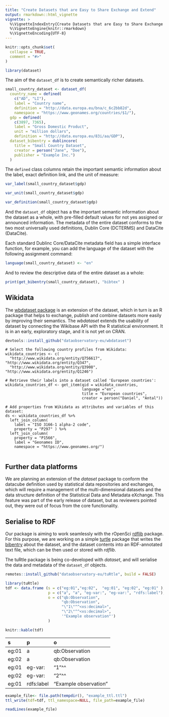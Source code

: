 ```yaml
---
title: "Create Datasets that are Easy to Share Exchange and Extend"
output: rmarkdown::html_vignette
vignette: >
  %\VignetteIndexEntry{Create Datasets that are Easy to Share Exchange and Extend}
  %\VignetteEngine{knitr::rmarkdown}
  %\VignetteEncoding{UTF-8}
---
```


```r
knitr::opts_chunk$set(
  collapse = TRUE,
  comment = "#>"
)
```

```r
library(dataset)
```

The aim of the `dataset_df` is to create semantically richer datasets.

```r
small_country_dataset <- dataset_df(
  country_name = defined(
    c("AD", "LI"),
    label = "Country name",
    definition = "http://data.europa.eu/bna/c_6c2bb82d", 
    namespace = "https://www.geonames.org/countries/$1/"), 
  gdp = defined(
    c(3897, 7365), 
    label = "Gross Domestic Product", 
    unit = "million dollars", 
    definition = "http://data.europa.eu/83i/aa/GDP"),
  dataset_bibentry = dublincore(
    title = "Small Country Dataset", 
    creator = person("Jane", "Doe"), 
    publisher = "Example Inc.")
  )
```

The `defined` class columns retain the important semantic information about the label, exact definition link, and the unit of measure:

```r
var_label(small_country_dataset$gdp)
```
```r
var_unit(small_country_dataset$gdp)
```

```r
var_definition(small_country_dataset$gdp)
```

And the `dataset_df` object has a the important semantic information about the dataset as a whole, with pre-filled default values for not yes assigned or announced information. The metadata of the entire dataset conforms to the two most universally used definitions, Dublin Core (DCTERMS) and DataCite (DataCite).

Each standard Dublinc Core/DataCite metadata field has a simple interface function, for example, you can add the language of the dataset with the following assignment command:

```r
language(small_country_dataset) <- "en"
```

And to review the descriptive data of the entire dataset as a whole:

```r
print(get_bibentry(small_country_dataset), "bibtex" )
```

## Wikidata 

The [wbdataset package](https://wbdataset.dataobservatory.eu/) is an extension of the dataset, which in turn is an R package that helps to exchange, publish and combine datasets more easily by improving their semantics. The _wbdataset_ extends the usability of dataset by connecting the Wikibase API with the R statistical environment. It is in an early, exploratory stage, and it is not yet on CRAN.

```r
devtools::install_github("dataobservatory-eu/wbdataset")
```


```
# Select the following country profiles from Wikidata:
wikidata_countries <- c(
  "http://www.wikidata.org/entity/Q756617", "http://www.wikidata.org/entity/Q347",
  "http://www.wikidata.org/entity/Q3908",   "http://www.wikidata.org/entity/Q1246")
  
# Retrieve their labels into a dataset called 'European countries':
wikidata_countries_df <- get_item(qid = wikidata_countries,
                                  language ="en",
                                  title = "European countries",
                                  creator = person("Daniel", "Antal"))
                                  
# Add properties from Wikidata as attributes and variables of this dataset:                             
ds <- wikidata_countries_df %>%
  left_join_column( 
    label = "ISO 3166-1 alpha-2 code", 
    property = "P297" ) %>%
  left_join_column( 
    property = "P1566", 
    label = "Geonames ID",
    namespace = "https://www.geonames.org/") 
    
```

## Further data platforms

We are planning an extension of the _dataset_ package to conform the datacube definition used by statistical data repositories and exchanges, which will require a management of the multi-dimensional datasets and the data structure definition of the Statistical Data and Metadata eXchange. This feature was part of the early release of dataset, but as reviewers pointed out, they were out of focus from the core functionality.

## Serialise to RDF 

Our package is aiming to work seamlessly with the rOpenSci [rdflib](https://github.com/ropensci/rdflib) package. For this purpose, we are working on a simple [turtle](https://www.w3.org/TR/turtle/) package that writes the [bibentry](https://dataset.dataobservatory.eu/articles/bibentry.html) about the dataset, and the dataset contents into an RDF-annotated text file, which can be then used or stored with _rdflib_. 

The tuRtle package is being co-developed with _dataset_, and will serialise the data and metadata of the `dataset_df` objects.

```r
remotes::install_github("dataobservatory-eu/tuRtle", build = FALSE)
```


```r
library(tuRtle)
tdf <- data.frame (s = c("eg:01","eg:02",  "eg:01", "eg:02", "eg:01" ),
                   p = c("a", "a", "eg-var:", "eg-var:", "rdfs:label"),
                   o = c("qb:Observation",
                         "qb:Observation",
                         "\"1\"^^<xs:decimal>",
                         "\"2\"^^<xs:decimal>", 
                         '"Example observation"')
                   )

knitr::kable(tdf)
```

|s     |p          |o                     |
|:-----|:----------|:---------------------|
|eg:01 |a          |qb:Observation        |
|eg:02 |a          |qb:Observation        |
|eg:01 |eg-var:    |"1"^^<xs:decimal>     |
|eg:02 |eg-var:    |"2"^^<xs:decimal>     |
|eg:01 |rdfs:label |"Example observation" |

```r
example_file<- file.path(tempdir(), "example_ttl.ttl")
ttl_write(tdf=tdf, ttl_namespace=NULL, file_path=example_file)

readLines(example_file)
```


